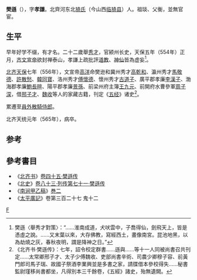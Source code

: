 '''樊遜'''（{{bd|？||565年}}），字'''孝謙'''。北齊河东北[[猗氏故城|猗氏]]（今山西[[临猗县|临猗县]]）人。祖琰、父衡，並無官宦。

== 生平 ==
早年好学不缀，有才名。二十二歲舉[[秀才|秀才]]，官颍州长史，天保五年（554年）正月，[[齐文宣帝|齐文宣帝]]欲封禅泰山，孝謙上疏批評[[道教|道教]]、[[神仙|神仙]]皆為虚妄<ref>樊遜〈舉秀才對策〉：“……淮南成道，犬吠雲中，子喬得仙，劍飛天上，皆是憑虛之說。……又末葉以來，大存佛教，寫經西土，畫像南宮。昆池地黑，以為劫燒之灰，春秋夜明，謂是降神之日。”</ref>。

[[北齐|北齐]][[天保_(北齐)|天保]]七年（556年），文宣帝[[高洋|高洋]]命樊逊和冀州秀才[[高乾和|高乾和]]、瀛州秀才[[馬敬德|馬敬德]]、[[許散愁|許散愁]]、[[韓同寶|韓同寶]]、洛州秀才[[傅懷德|傅懷德]]、懷州秀才[[古道子|古道子]]、廣平郡孝廉[[李漢子|李漢子]]、渤海郡孝廉[[鮑長暄|鮑長暄]]、陽平郡孝廉[[景孫|景孫]]、前梁州府主簿[[王九元|王九元]]、前開府水曹參軍[[周子深|周子深]]，借[[邢子才|邢子才]]、[[魏收|魏收]]等人的家藏古籍，刊定《[[五经|五经]]》诸史<ref>《北齐书·樊遜传》：七年，詔令校定群書……遜與……等十一人同被尚書召共刊定……太常卿邢子才、太子少傅魏收、吏部尚書辛術、司農少卿穆子容、前黃門郎司馬子瑞、故國子祭酒李業興並是多書之家，請牒借本參校得失……秘書監尉瑾移尚書都坐，凡得別本三千餘卷，《五經》諸史，殆無遺闕。 </ref>。

累遷至[[員外散騎侍郎|員外散騎侍郎]]。

北齐天统元年（565年），病卒。

==参考==
{{reflist}}
==參考書目==
*《[[北齐书|北齐书]]》[[s:北齊書/卷45#樊遜|卷四十五·樊遜传]]
*《[[北史|北史]]》[[s:北史/卷083#樊遜|卷八十三·列传第七十一·樊遜传]]
*《[[南涧甲乙稿|南涧甲乙稿]]》[[s:南涧甲乙稿_(四库全书本)/卷02|巻二]]
*《[[太平廣記|太平廣記]]》卷第三百二十七 鬼十二
[[category:南北朝政治人物|F]]